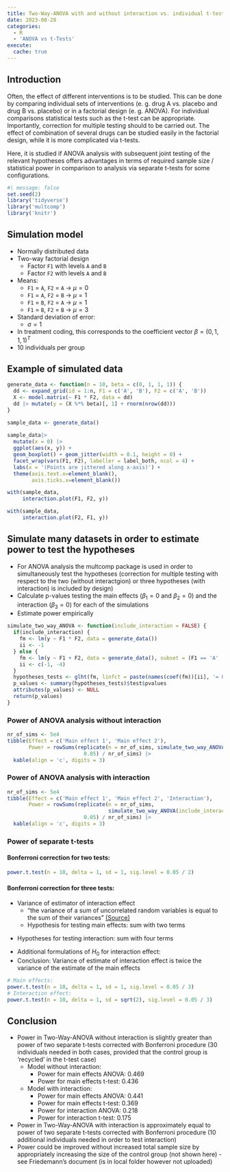 ```yaml
---
title: Two-Way-ANOVA with and without interaction vs. individual t-tests
date: 2023-08-28
categories:
  - R
  - 'ANOVA vs t-Tests'
execute:
  cache: true
---
```


## Introduction
Often, the effect of different interventions is to be studied. This can be done by comparing individual sets of interventions (e. g. drug A vs. placebo and drug B vs. placebo) or in a factorial design (e. g. ANOVA). For individual comparisons statistical tests such as the t-test can be appropriate. Importantly, correction for multiple testing should to be carried out. The effect of combination of several drugs can be studied easily in the factorial design, while it is more complicated via t-tests.

Here, it is studied if ANOVA analysis with subsequent joint testing of the relevant hypotheses offers advantages in terms of required sample size / statistical power in comparison to analysis via separate t-tests for some configurations.

```r
#| message: false
set.seed(2)
library('tidyverse')
library('multcomp')
library('knitr')
```

## Simulation model
* Normally distributed data
* Two-way factorial design
  * Factor `F1` with levels `A` and `B`
  * Factor `F2` with levels `A` and `B`
* Means:
  * `F1` = `A`, `F2` = `A` &rarr; $\mu = 0$
  * `F1` = `A`, `F2` = `B` &rarr; $\mu = 1$
  * `F1` = `B`, `F2` = `A` &rarr; $\mu = 1$
  * `F1` = `B`, `F2` = `B` &rarr; $\mu = 3$
* Standard deviation of error:
  * $\sigma = 1$
* In treatment coding, this corresponds to the coefficient vector $\beta = (0, 1, 1, 1)^T$
* 10 individuals per group

  
## Example of simulated data
```r
generate_data <- function(n = 10, beta = c(0, 1, 1, 1)) {
  dd <- expand_grid(id = 1:n, F1 = c('A', 'B'), F2 = c('A', 'B'))
  X <- model.matrix(~ F1 * F2, data = dd)
  dd |> mutate(y = (X %*% beta)[, 1] + rnorm(nrow(dd)))
}

sample_data <- generate_data()
 
sample_data|> 
  mutate(x = 0) |> 
  ggplot(aes(x, y)) + 
  geom_boxplot() + geom_jitter(width = 0.1, height = 0) +
  facet_wrap(vars(F1, F2), labeller = label_both, ncol = 4) +
  labs(x = '(Points are jittered along x-axis)') +
  theme(axis.text.x=element_blank(),
        axis.ticks.x=element_blank()) 

with(sample_data, 
     interaction.plot(F1, F2, y))

with(sample_data, 
     interaction.plot(F2, F1, y))
```

## Simulate many datasets in order to estimate power to test the hypotheses
* For ANOVA analysis the multcomp package is used in order to simultaneously test the hypotheses (correction for multiple testing with respect to the two (without interactgion) or three hypotheses (with interaction) is included by design)
* Calculate p-values testing the main effects ($\beta_1 = 0$ and $\beta_2 = 0$) and the interaction ($\beta_3 = 0$) for each of the simulations
* Estimate power empirically

```r
simulate_two_way_ANOVA <- function(include_interaction = FALSE) {
  if(include_interaction) {
    fm <- lm(y ~ F1 * F2, data = generate_data())
    ii <- -1
  } else {
    fm <- lm(y ~ F1 + F2, data = generate_data(), subset = (F1 == 'A' | F2 == 'A'))
    ii <- c(-1, -4)
  }
  hypotheses_tests <- glht(fm, linfct = paste(names(coef(fm))[ii], '= 0'))
  p_values <- summary(hypotheses_tests)$test$pvalues
  attributes(p_values) <- NULL
  return(p_values)
}
```

### Power of ANOVA analysis without interaction
```r
nr_of_sims <- 5e4
tibble(Effect = c('Main effect 1', 'Main effect 2'),
       Power = rowSums(replicate(n = nr_of_sims, simulate_two_way_ANOVA()) < 
                         0.05) / nr_of_sims) |> 
  kable(align = 'c', digits = 3)
```

### Power of ANOVA analysis with interaction
```r
nr_of_sims <- 5e4
tibble(Effect = c('Main effect 1', 'Main effect 2', 'Interaction'),
       Power = rowSums(replicate(n = nr_of_sims, 
                                 simulate_two_way_ANOVA(include_interaction = TRUE)) < 
                         0.05) / nr_of_sims) |> 
  kable(align = 'c', digits = 3)
```


### Power of separate t-tests
#### Bonferroni correction for two tests:
```r
power.t.test(n = 10, delta = 1, sd = 1, sig.level = 0.05 / 2)
```


#### Bonferroni correction for three tests:
* Variance of estimator of interaction effect
  * "the variance of a sum of uncorrelated random variables is equal to the sum of their variances" [(Source)](https://en.wikipedia.org/w/index.php?title=Variance&oldid=1180635227)
  * Hypothesis for testing main effects: sum with two terms
  
\begin{align}
H_0: \qquad \mu_A - \mu_0 = 0 \qquad (&\iff \beta_1 = 0)\\
H_0: \qquad \mu_B - \mu_0 = 0 \qquad (&\iff \beta_2 = 0)
\end{align}
  
  * Hypotheses for testing interaction: sum with four terms 

\begin{align}
H_0: \qquad \mu_A + \mu_B - \mu_{AB} - \mu_0 = 0  \qquad (&\iff \beta_3 = 0)
\end{align}

* Additional formulations of $H_0$ for interaction effect:
\begin{align}
H_0: \qquad & \mu_A - \mu_0 & + & \mu_B - \mu_0 & = & \mu_{AB} - \mu_0 \\
H_0: \qquad & \beta_1 & + & \beta_2 & = & \beta_1 + \beta_2 + \beta_3
\end{align}
* Conclusion: Variance of estimate of interaction effect is twice the variance of the estimate of the main effects

```r
# Main effects:
power.t.test(n = 10, delta = 1, sd = 1, sig.level = 0.05 / 3)
# Interaction effect:
power.t.test(n = 10, delta = 1, sd = sqrt(2), sig.level = 0.05 / 3)
```

## Conclusion
* Power in Two-Way-ANOVA without interaction is slightly greater than power of two separate t-tests corrected with Bonferroni procedure (30 individuals needed in both cases, provided that the control group is 'recycled' in the t-test case)
  * Model without interaction:
    * Power for main effects ANOVA: 0.469
    * Power for main effects t-test: 0.436
  * Model with interaction:
    * Power for main effects ANOVA: 0.441
    * Power for main effects t-test: 0.369
    * Power for interaction ANOVA: 0.218
    * Power for interaction t-test: 0.175
    
  
* Power in Two-Way-ANOVA with interaction is approximately equal to power of two separate t-tests corrected with Bonferroni procedure (10 additional individuals needed in order to test interaction)
* Power could be improved without increased total sample size by appropriately increasing the size of the control group (not shown here) - see Friedemann's document (is in local folder however not uploaded)
